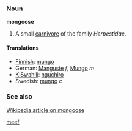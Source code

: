===Noun===
'''mongoose'''

# A small [[carnivore]] of the family ''Herpestidae''.

====Translations====
*[[Finnish]]: [[mungo]]
*German: [[Manguste]] ''f'', [[Mungo]] ''m''
*[[KiSwahili]]: [[nguchiro]]
*Swedish: [[mungo]] ''c''

===See also===
[[w:mongoose|Wikipedia article on mongoose]]

[[meef]]